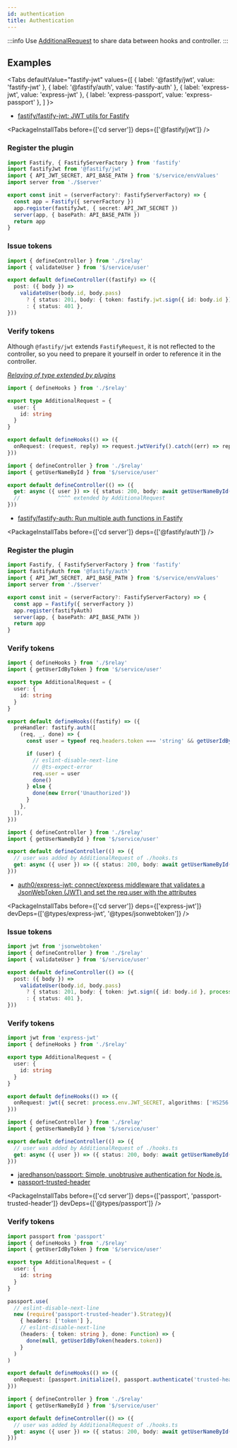 ```yaml
---
id: authentication
title: Authentication
---
```



:::info
Use [AdditionalRequest](/docs/reference/additionalRequest) to share data between hooks and controller.
:::

## Examples

<Tabs
  defaultValue="fastify-jwt"
  values={[
    { label: '@fastify/jwt', value: 'fastify-jwt' },
    { label: '@fastify/auth', value: 'fastify-auth' },
    { label: 'express-jwt', value: 'express-jwt' },
    { label: 'express-passport', value: 'express-passport' },
  ]
}>
<TabItem value="fastify-jwt">

- [fastify/fastify\-jwt: JWT utils for Fastify](https://github.com/fastify/fastify-jwt)

<PackageInstallTabs before={['cd server']} deps={['@fastify/jwt']} />

<h3>Register the plugin</h3>

```ts title="$/service/app.ts"
import Fastify, { FastifyServerFactory } from 'fastify'
import fastifyJwt from '@fastify/jwt'
import { API_JWT_SECRET, API_BASE_PATH } from '$/service/envValues'
import server from './$server'

export const init = (serverFactory?: FastifyServerFactory) => {
  const app = Fastify({ serverFactory })
  app.register(fastifyJwt, { secret: API_JWT_SECRET })
  server(app, { basePath: API_BASE_PATH })
  return app
}
```

<h3>Issue tokens</h3>

```ts title="$/api/token/controller.ts"
import { defineController } from './$relay'
import { validateUser } from '$/service/user'

export default defineController((fastify) => ({
  post: ({ body }) =>
    validateUser(body.id, body.pass)
      ? { status: 201, body: { token: fastify.jwt.sign({ id: body.id }) } }
      : { status: 401 },
}))
```

<h3>Verify tokens</h3>

Although `@fastify/jwt` extends `FastifyRequest`, it is not reflected to the controller, so you need to prepare it yourself in order to reference it in the controller.

_[Relaying of type extended by plugins](/docs/reference/additionalRequest#relaying-of-type-extended-by-plugins)_

```ts title="$/api/user/hooks.ts"
import { defineHooks } from './$relay'

export type AdditionalRequest = {
  user: {
    id: string
  }
}

export default defineHooks(() => ({
  onRequest: (request, reply) => request.jwtVerify().catch((err) => reply.send(err)),
}))
```

```ts title="$/api/user/controller.ts"
import { defineController } from './$relay'
import { getUserNameById } from '$/service/user'

export default defineController(() => ({
  get: async ({ user }) => ({ status: 200, body: await getUserNameById(user.id) }),
  //            ^^^^ extended by AdditionalRequest
}))
```

</TabItem>
<TabItem value="fastify-auth">

- [fastify/fastify\-auth: Run multiple auth functions in Fastify](https://github.com/fastify/fastify-auth)

<PackageInstallTabs before={['cd server']} deps={['@fastify/auth']} />

<h3>Register the plugin</h3>

```ts title="$/service/app.ts"
import Fastify, { FastifyServerFactory } from 'fastify'
import fastifyAuth from '@fastify/auth'
import { API_JWT_SECRET, API_BASE_PATH } from '$/service/envValues'
import server from './$server'

export const init = (serverFactory?: FastifyServerFactory) => {
  const app = Fastify({ serverFactory })
  app.register(fastifyAuth)
  server(app, { basePath: API_BASE_PATH })
  return app
}
```

<h3>Verify tokens</h3>

```ts title="$/api/user/hooks.ts"
import { defineHooks } from './$relay'
import { getUserIdByToken } from '$/service/user'

export type AdditionalRequest = {
  user: {
    id: string
  }
}

export default defineHooks((fastify) => ({
  preHandler: fastify.auth([
    (req, _, done) => {
      const user = typeof req.headers.token === 'string' && getUserIdByToken(req.headers.token)

      if (user) {
        // eslint-disable-next-line
        // @ts-expect-error
        req.user = user
        done()
      } else {
        done(new Error('Unauthorized'))
      }
    },
  ]),
}))
```

```ts title="$/api/user/controller.ts"
import { defineController } from './$relay'
import { getUserNameById } from '$/service/user'

export default defineController(() => ({
  // user was added by AdditionalRequest of ./hooks.ts
  get: async ({ user }) => ({ status: 200, body: await getUserNameById(user.id) }),
}))
```

</TabItem>
<TabItem value="express-jwt">

- [auth0/express\-jwt: connect/express middleware that validates a JsonWebToken \(JWT\) and set the req\.user with the attributes](https://github.com/auth0/express-jwt)

<PackageInstallTabs
  before={['cd server']}
  deps={['express-jwt']}
  devDeps={['@types/express-jwt', '@types/jsonwebtoken']}
/>

<h3>Issue tokens</h3>

```ts title="$/api/token/controller.ts"
import jwt from 'jsonwebtoken'
import { defineController } from './$relay'
import { validateUser } from '$/service/user'

export default defineController(() => ({
  post: ({ body }) =>
    validateUser(body.id, body.pass)
      ? { status: 201, body: { token: jwt.sign({ id: body.id }, process.env.JWT_SECRET) } }
      : { status: 401 },
}))
```

<h3>Verify tokens</h3>

```ts title="$/api/user/hooks.ts"
import jwt from 'express-jwt'
import { defineHooks } from './$relay'

export type AdditionalRequest = {
  user: {
    id: string
  }
}

export default defineHooks(() => ({
  onRequest: jwt({ secret: process.env.JWT_SECRET, algorithms: ['HS256'] }),
}))
```

```ts title="$/api/user/controller.ts"
import { defineController } from './$relay'
import { getUserNameById } from '$/service/user'

export default defineController(() => ({
  // user was added by AdditionalRequest of ./hooks.ts
  get: async ({ user }) => ({ status: 200, body: await getUserNameById(user.id) }),
}))
```

</TabItem>
<TabItem value="express-passport">

- [jaredhanson/passport: Simple, unobtrusive authentication for Node\.js\.](https://github.com/jaredhanson/passport)
- [passport-trusted-header](https://www.passportjs.org/packages/passport-trusted-header/)

<PackageInstallTabs
  before={['cd server']}
  deps={['passport', 'passport-trusted-header']}
  devDeps={['@types/passport']}
/>

<h3>Verify tokens</h3>

```ts title="$/api/user/hooks.ts"
import passport from 'passport'
import { defineHooks } from './$relay'
import { getUserIdByToken } from '$/service/user'

export type AdditionalRequest = {
  user: {
    id: string
  }
}

passport.use(
  // eslint-disable-next-line
  new (require('passport-trusted-header').Strategy)(
    { headers: ['token'] },
    // eslint-disable-next-line
    (headers: { token: string }, done: Function) => {
      done(null, getUserIdByToken(headers.token))
    }
  )
)

export default defineHooks(() => ({
  onRequest: [passport.initialize(), passport.authenticate('trusted-header', { session: false })],
}))
```

```ts title="$/api/user/controller.ts"
import { defineController } from './$relay'
import { getUserNameById } from '$/service/user'

export default defineController(() => ({
  // user was added by AdditionalRequest of ./hooks.ts
  get: async ({ user }) => ({ status: 200, body: await getUserNameById(user.id) }),
}))
```

</TabItem>
</Tabs>
